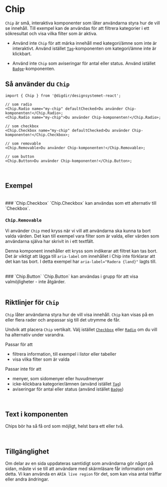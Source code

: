 

<Meta of={ChipStories} />

# Chip

`Chip` är små, interaktiva komponenter som låter användarna styra hur de vill se innehåll. Till exempel kan de användas för att filtrera kategorier i ett sökresultat och visa vilka filter som är aktiva.

- Använd inte `Chip` för att märka innehåll med kategori/ämne som inte är interaktivt. Använd istället [`Tag`](/docs/komponenter-tag--docs)-komponenten om kategori/ämne inte är klickbart.

- Använd inte `Chip` som aviseringar för antal eller status. Använd istället [`Badge`](/docs/komponenter-badge--docs)-komponenten.

<Primary />
<Controls />

## Så använder du `Chip`

```tsx
import { Chip } from '@digdir/designsystemet-react';

// som radio
<Chip.Radio name="my-chip" defaultChecked>Du använder Chip-komponenten!</Chip.Radio>;
<Chip.Radio name="my-chip">Du använder Chip-komponenten!</Chip.Radio>;

// som checkbox
<Chip.Checkbox name="my-chip" defaultChecked>Du använder Chip-komponenten!</Chip.Checkbox>;

// som removable
<Chip.Removable>Du använder Chip-komponenten!</Chip.Removable>;

// som button
<Chip.Button>Du använder Chip-komponenten!</Chip.Button>;
```

<br/>

## Exempel

<br/>
### `Chip.Checkbox` 
`Chip.Checkbox` kan användas som ett alternativ till `Checkbox`.
<Canvas of={ChipStories.Checkbox} />
<br/>

### `Chip.Removable`
Vi använder `Chip` med kryss när vi vill att användarna ska kunna ta bort valda värden. Det kan till exempel vara filter som är valda, eller värden som användarna själva har skrivit in i ett textfält.

Denna komponent innehåller ett kryss som indikerar att filtret kan tas bort. Det är viktigt att lägga till `aria-label` om innehållet i Chip inte förklarar att det kan tas bort. I detta exempel har `aria-label="Radera {land}"` lagts till.

<Canvas of={ChipStories.Removable} />
<br/>
### `Chip.Button` 
`Chip.Button` kan användas i grupp för att visa valmöjligheter - inte åtgärder.
<Canvas of={ChipStories.Button} />
<br/>
<br/>

## Riktlinjer för `Chip`

`Chip` låter användarna styra hur de vill visa innehåll. `Chip` kan visas på en eller flera rader och anpassar sig till det utrymme de får.

Undvik att placera `Chip` vertikalt. Välj istället [`Checkbox`](/docs/komponenter-checkbox--docs) eller [`Radio`](/docs/komponenter-radio--docs) om du vill ha alternativ under varandra.

Passar för att
- filtrera information, till exempel i listor eller tabeller
- visa vilka filter som är valda

Passar inte för att
- menyer, som sidomenyer eller huvudmenyer
- icke-klickbara kategorier/ämnen (använd istället [`Tag`](/docs/komponenter-tag--docs))
- aviseringar för antal eller status (använd istället [`Badge`](/docs/komponenter-badge--docs))

<br/>

## Text i komponenten
Chips bör ha så få ord som möjligt, helst bara ett eller två.

<br/>

## Tillgänglighet
Om delar av en sida uppdateras samtidigt som användarna gör något på sidan, måste vi se till att användare med skärmläsare får information om detta. Vi kan använda en `ARIA live region` för det, som kan visa antal träffar eller andra ändringar.